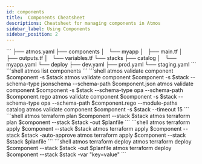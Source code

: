 ```yaml
---
id: components
title:  Components Cheatsheet
descriptions: Cheatsheet for managing components in Atmos
sidebar_label: Using Components
sidebar_position: 2
---
```


<CardGroup title="Configuration" className="cheatsheet">
  <Card title="Folder Structure">
  ```
  ├── atmos.yaml
  ├── components
  │   └── myapp
  │       ├── main.tf
  │       ├── outputs.tf
  │       └── variables.tf
  └── stacks
      ├── catalog
      │   └── myapp.yaml
      └── deploy
          ├── dev.yaml
          ├── prod.yaml
          └── staging.yaml
  ```
  </Card>
</CardGroup>

<CardGroup title="Commands" className="cheatsheet">
    <Card title="List Components">
    ```shell
    atmos list components
    ```
    </Card>
    <Card title="Validate Components">
    ```shell
    atmos validate component $component -s $stack
    atmos validate component $component -s $stack --schema-type jsonschema --schema-path $component.json
    atmos validate component $component -s $stack --schema-type opa --schema-path $component.rego
    atmos validate component $component -s $stack --schema-type opa --schema-path $component.rego  --module-paths catalog
    atmos validate component $component -s $stack --timeout 15
    ```
    </Card>
</CardGroup>

<CardGroup title="Terraform" className="cheatsheet">
    <Card title="Plan Root Modules">
    ```shell
    atmos terraform plan $component --stack $stack
    atmos terraform plan $component --stack $stack -out $planfile
    ```
    </Card>
    <Card title="Apply Root Modules">
    ```shell
    atmos terraform apply $component --stack $stack
    atmos terraform apply $component --stack $stack -auto-approve
    atmos terraform apply $component --stack $stack $planfile
    ```
    </Card>
    <Card title="Deploy Root Modules">
    ```shell
    atmos terraform deploy
    atmos terraform deploy $component --stack $stack -out $planfile
    atmos terraform deploy $component --stack $stack -var "key=value"
    ```
    </Card>
</CardGroup>
